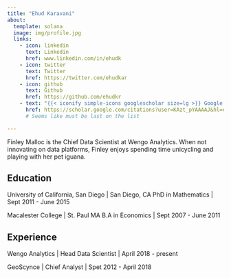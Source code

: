 ```yaml
---
title: "Ehud Karavani"
about:
  template: solana
  image: img/profile.jpg
  links:
    - icon: linkedin
      text: Linkedin
      href: www.linkedin.com/in/ehudk
    - icon: twitter
      text: Twitter
      href: https://twitter.com/ehudkar
    - icon: github
      text: Github
      href: https://github.com/ehudkr
    - text: "{{< iconify simple-icons googlescholar size=lg >}} Google Scholar"  # https://icon-sets.iconify.design/
      href: https://scholar.google.com/citations?user=KAzt_pYAAAAJ&hl=en
      # Seems like must be last on the list

---
```


Finley Malloc is the Chief Data Scientist at Wengo Analytics. When not innovating on data platforms, Finley enjoys spending  time unicycling and playing with her pet iguana.

## Education

University of California, San Diego | San Diego, CA
PhD in Mathematics | Sept 2011 - June 2015

Macalester College | St. Paul MA
B.A in Economics | Sept 2007 - June 2011

## Experience

Wengo Analytics | Head Data Scientist | April 2018 - present

GeoScynce | Chief Analyst | Spet 2012 - April 2018